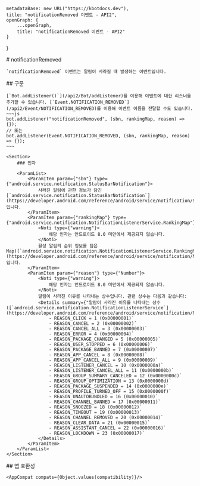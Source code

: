 
    metadataBase: new URL("https://kbotdocs.dev"),
    title: "notificationRemoved 이벤트 - API2",
    openGraph: {
        ...openGraph,
        title: "notificationRemoved 이벤트 - API2"
    }
}

<Section>
    # notificationRemoved

    `notificationRemoved` 이벤트는 알림이 사라질 때 발생하는 이벤트입니다.
</Section>
<Section>
    ## 구문

    [`Bot.addListener()`](/api2/Bot/addListener)를 이용해 이벤트에 대한 리스너를 추가할 수 있습니다. [`Event.NOTIFICATION_REMOVED`](/api2/Event/NOTIFICATION_REMOVED)를 이용해 이벤트 이름을 전달할 수도 있습니다.
    ~~~js
    bot.addListener("notificationRemoved", (sbn, rankingMap, reason) => {});
    // 또는
    bot.addListener(Event.NOTIFICATION_REMOVED, (sbn, rankingMap, reason) => {});
    ~~~

    <Section>
        ### 인자

        <ParamList>
            <ParamItem param={"sbn"} type={"android.service.notification.StatusBarNotification"}>
                사라진 알림에 관한 정보가 담긴 [`android.service.notification.StatusBarNotification`](https://developer.android.com/reference/android/service/notification/StatusBarNotification)입니다.
            </ParamItem>
            <ParamItem param={"rankingMap"} type={"android.service.notification.NotificationListenerService.RankingMap"}>
                <Noti type={"warning"}>
                    해당 인자는 안드로이드 8.0 미만에서 제공되지 않습니다.
                </Noti>
                활성 알림의 순위 정보를 담은 Map([`android.service.notification.NotificationListenerService.RankingMap`](https://developer.android.com/reference/android/service/notification/NotificationListenerService))입니다.
            </ParamItem>
            <ParamItem param={"reason"} type={"Number"}>
                <Noti type={"warning"}>
                    해당 인자는 안드로이드 8.0 미만에서 제공되지 않습니다.
                </Noti>
                알림이 사라진 이유를 나타내는 상수입니다. 관련 상수는 다음과 같습니다:
                <Details summary={"알람이 사라진 이유를 나타내는 상수 ([`android.service.notification.NotificationListenerService`](https://developer.android.com/reference/android/service/notification/NotificationListenerService))"}>
                    - REASON_CLICK = 1 (0x00000001)`
                    - REASON_CANCEL = 2 (0x00000002)`
                    - REASON_CANCEL_ALL = 3 (0x00000003)`
                    - REASON_ERROR = 4 (0x00000004)`
                    - REASON_PACKAGE_CHANGED = 5 (0x00000005)`
                    - REASON_USER_STOPPED = 6 (0x00000006)`
                    - REASON_PACKAGE_BANNED = 7 (0x00000007)`
                    - REASON_APP_CANCEL = 8 (0x00000008)`
                    - REASON_APP_CANCEL_ALL = 9 (0x00000009)`
                    - REASON_LISTENER_CANCEL = 10 (0x0000000a)`
                    - REASON_LISTENER_CANCEL_ALL = 11 (0x0000000b)`
                    - REASON_GROUP_SUMMARY_CANCELED = 12 (0x0000000c)`
                    - REASON_GROUP_OPTIMIZATION = 13 (0x0000000d)`
                    - REASON_PACKAGE_SUSPENDED = 14 (0x0000000e)`
                    - REASON_PROFILE_TURNED_OFF = 15 (0x0000000f)`
                    - REASON_UNAUTOBUNDLED = 16 (0x00000010)`
                    - REASON_CHANNEL_BANNED = 17 (0x00000011)`
                    - REASON_SNOOZED = 18 (0x00000012)`
                    - REASON_TIMEOUT = 19 (0x00000013)`
                    - REASON_CHANNEL_REMOVED = 20 (0x00000014)`
                    - REASON_CLEAR_DATA = 21 (0x00000015)`
                    - REASON_ASSISTANT_CANCEL = 22 (0x00000016)`
                    - REASON_LOCKDOWN = 23 (0x00000017)`
                </Details>
            </ParamItem>
        </ParamList>
    </Section>
</Section>
<Section>
    ## 앱 호환성

    <AppCompat compats={Object.values(compatibility)}/>
</Section>